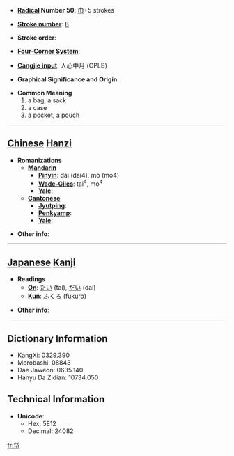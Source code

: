 * '''[[Wiktionary:Chinese radical index| Radical]] Number 50''': [[Wiktionary:Chinese radical index 巾|巾]]+5 strokes

* '''[[Wiktionary:Chinese total strokes index|Stroke number]]''': [[Wiktionary:Chinese total strokes index 8|8]]

* '''Stroke order''': 

* '''[[Wiktionary:Chinese four corner index|Four-Corner System]]''': 

* '''[[Wiktionary:Chinese Cangjie index|Cangjie input]]''': 人心中月 (OPLB)

* '''Graphical Significance and Origin''': 

* '''Common Meaning'''
*#a bag, a sack
*# a case
*# a pocket, a pouch


----

== [[Chinese]] [[Hanzi]] ==

* '''Romanizations'''
** '''[[Mandarin]]'''
*** '''[[Pinyin]]''': dài (dai4), mò (mo4)
*** '''[[Wade-Giles]]''': tai<sup>4</sup>, mo<sup>4</sup>
*** '''[[Yale]]''': 
** '''[[Cantonese]]'''
*** '''[[Jyutping]]''':
*** '''[[Penkyamp]]''': 
*** '''[[Yale]]''': 

* '''Other info''': 

----

== [[Japanese]] [[Kanji]] ==

* '''Readings'''
** '''[[On]]''': [[たい]] (tai), [[だい]] (dai)
** '''[[Kun]]''': [[ふくろ]] (fukuro)

* '''Other info''':  

----

== Dictionary Information ==

* KangXi: 0329.390
* Morobashi: 08843
* Dae Jaweon: 0635.140
* Hanyu Da Zidian: 10734.050

== Technical Information ==

* '''Unicode''':
** Hex: 5E12
** Decimal: 24082

[[fr:帒]]